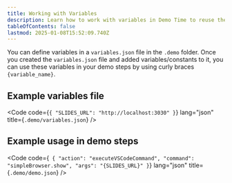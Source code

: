 ```yaml
---
title: Working with Variables
description: Learn how to work with variables in Demo Time to reuse them across your demos.
tableOfContents: false
lastmod: 2025-01-08T15:52:09.740Z
---
```



You can define variables in a `variables.json` file in the `.demo` folder. Once you created the `variables.json` file and added variables/constants to it, you can use these variables in your demo steps by using curly braces `{variable_name}`.

## Example variables file

<Code code={`{
    "SLIDES_URL": "http://localhost:3030"
}`} 
  lang="json" 
  title={`.demo/variables.json`} />

## Example usage in demo steps

<Code code={`
{
    "action": "executeVSCodeCommand",
    "command": "simpleBrowser.show",
    "args": "{SLIDES_URL}"
}`} 
  lang="json" 
  title={`.demo/demo.json`} />
